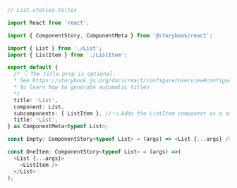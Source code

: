 ```ts
// List.stories.ts|tsx

import React from 'react';

import { ComponentStory, ComponentMeta } from '@storybook/react';

import { List } from './List';
import { ListItem } from './ListItem';

export default {
  /* 👇 The title prop is optional.
  * See https://storybook.js.org/docs/react/configure/overview#configure-story-loading
  * to learn how to generate automatic titles
  */
  title: 'List',
  component: List,
  subcomponents: { ListItem }, //👈 Adds the ListItem component as a subcomponent
  title: 'List',
} as ComponentMeta<typeof List>;

const Empty: ComponentStory<typeof List> = (args) => <List {...args} />;

const OneItem: ComponentStory<typeof List> = (args) =>(
  <List {...args}>
    <ListItem />
  </List>
);
```